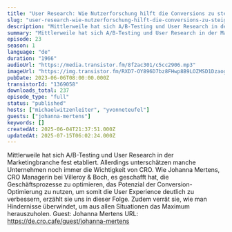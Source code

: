 ```yaml
---
title: "User Research: Wie Nutzerforschung hilft die Conversions zu steigern"
slug: "user-research-wie-nutzerforschung-hilft-die-conversions-zu-steigern"
description: "Mittlerweile hat sich A/B-Testing und User Research in der Marketingbranche fest etabliert. Allerdings unterschätzen manche Unternehmen noch immer die Wichtigkeit von CRO. Wie Johanna Mertens, CRO Managerin bei Villeroy & Boch, es geschafft hat, die Geschäftsprozesse zu optimieren, das Potenzial der Conversion-Optimierung zu nutzen, um somit die User Experience deutlich zu verbessern, erzählt sie uns in dieser Folge. Zudem verrät sie, wie man Hindernisse überwindet, um aus allen Situationen das Maximum herauszuholen. Guest: Johanna Mertens URL: https://de.cro.cafe/guest/johanna-mertens"
summary: "Mittlerweile hat sich A/B-Testing und User Research in der Marketingbranche fest etabliert. Allerdings unterschätzen manche Unternehmen noch immer die Wichtigkeit von CRO. Wie Johanna Mertens, CRO Managerin bei Villeroy & Boch, es geschafft hat, die Geschäftsprozesse zu optimieren, das Potenzial der Conversion-Optimierung zu nutzen, um somit die User Experience deutlich zu verbessern, erzählt sie uns in dieser Folge. Zudem verrät sie, wie man Hindernisse überwindet, um aus allen Situationen das Maximum herauszuholen. Guest: Johanna Mertens URL: https://de.cro.cafe/guest/johanna-mertens"
episode: 23
season: 1
language: "de"
duration: "1966"
audioUrl: "https://media.transistor.fm/8f2ac301/c5cc2906.mp3"
imageUrl: "https://img.transistor.fm/RXD7-OY896D7bz8FHwp8B9LOZMSD1DzaogQnTp6hCA8/rs:fill:3000:3000:1/q:60/aHR0cHM6Ly9pbWct/dXBsb2FkLXByb2R1/Y3Rpb24udHJhbnNp/c3Rvci5mbS81ZDFl/Y2ZiY2I2NjI0NDgy/ZDAxOTA2NzliNGEw/MmY5YS5wbmc.webp"
pubDate: 2023-06-06T08:00:00.000Z
transistorId: "1369058"
downloads_total: 237
episode_type: "full"
status: "published"
hosts: ["michaelwitzenleiter", "yvonneteufel"]
guests: ["johanna-mertens"]
keywords: []
createdAt: 2025-06-04T21:37:51.000Z
updatedAt: 2025-07-15T06:02:24.000Z
---
```


Mittlerweile hat sich A/B-Testing und User Research in der Marketingbranche fest etabliert. Allerdings unterschätzen manche Unternehmen noch immer die Wichtigkeit von CRO. Wie Johanna Mertens, CRO Managerin bei Villeroy & Boch, es geschafft hat, die Geschäftsprozesse zu optimieren, das Potenzial der Conversion-Optimierung zu nutzen, um somit die User Experience deutlich zu verbessern, erzählt sie uns in dieser Folge. Zudem verrät sie, wie man Hindernisse überwindet, um aus allen Situationen das Maximum herauszuholen. Guest: Johanna Mertens URL: https://de.cro.cafe/guest/johanna-mertens
